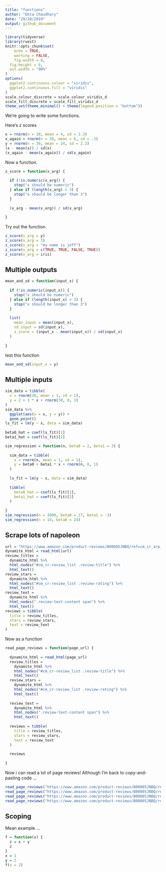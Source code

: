 ```yaml
---
title: "functions"
author: "Ekta Chaudhary"
date: "29/10/2019"
output: github_document
---
```


```r
library(tidyverse)
library(rvest)
knitr::opts_chunk$set(
	echo = TRUE,
	warning = FALSE,
	fig.width = 8, 
  fig.height = 6,
  out.width = "90%"
)
options(
  ggplot2.continuous.colour = "viridis",
  ggplot2.continuous.fill = "viridis"
)
scale_colour_discrete = scale_colour_viridis_d
scale_fill_discrete = scale_fill_viridis_d
theme_set(theme_minimal() + theme(legend.position = "bottom"))
```
We're going to write some functions.

Here's z scores

```r
x = rnorm(n = 30, mean = 4, sd = 2.3)
x_again = rnorm(n = 30, mean = 6, sd = .3) 
y = rnorm(n = 30, mean = 24, sd = 2.3)
(x - mean(x)) / sd(x)
(x_again - mean(x_again)) / sd(x_again)
```

Now a function.

```r
z_score = function(x_arg) {
  
  if (!is.numeric(x_arg)) {
    stop("x should be numeric")
  } else if (length(x_arg) < 3) {
    stop("x should be longer than 3")
  } 
  
  (x_arg - mean(x_arg)) / sd(x_arg)
  
}
```

Try out the function.

```r
z_score(x_arg = y)
z_score(x_arg = 3)
z_score(x_arg = "my name is jeff")
z_score(x_arg = c(TRUE, TRUE, FALSE, TRUE))
z_score(x_arg = iris)
```

## Multiple outputs

```r
mean_and_sd = function(input_x) {
  
  if (!is.numeric(input_x)) {
    stop("x should be numeric")
  } else if (length(input_x) < 3) {
    stop("x should be longer than 3")
  } 
  
  list(
    mean_input = mean(input_x),
    sd_input = sd(input_x),
    z_score = (input_x - mean(input_x)) / sd(input_x)
  )
  
}
```

test this function

```r
mean_and_sd(input_x = y)
```


## Multiple inputs

```r
sim_data = tibble(
  x = rnorm(30, mean = 1, sd = 1),
  y = 2 + 3 * x + rnorm(30, 0, 1)
)
sim_data %>% 
  ggplot(aes(x = x, y = y)) + 
  geom_point()
ls_fit = lm(y ~ x, data = sim_data)
  
beta0_hat = coef(ls_fit)[1]
beta1_hat = coef(ls_fit)[2]
```

```r
sim_regression = function(n, beta0 = 2, beta1 = 3) {
  
  sim_data = tibble(
    x = rnorm(n, mean = 1, sd = 1),
    y = beta0 + beta1 * x + rnorm(n, 0, 1)
  )
  
  ls_fit = lm(y ~ x, data = sim_data)
  
  tibble(
    beta0_hat = coef(ls_fit)[1],
    beta1_hat = coef(ls_fit)[2]
  )
  
}
sim_regression(n = 3000, beta0 = 17, beta1 = -3)
sim_regression(n = 14, beta0 = 24)
```


## Scrape lots of napoleon

```r
url = "https://www.amazon.com/product-reviews/B00005JNBQ/ref=cm_cr_arp_d_viewopt_rvwer?ie=UTF8&reviewerType=avp_only_reviews&sortBy=recent&pageNumber=1"
dynamite_html = read_html(url)
review_titles = 
  dynamite_html %>%
  html_nodes("#cm_cr-review_list .review-title") %>%
  html_text()
review_stars = 
  dynamite_html %>%
  html_nodes("#cm_cr-review_list .review-rating") %>%
  html_text()
review_text = 
  dynamite_html %>%
  html_nodes(".review-text-content span") %>%
  html_text()
reviews = tibble(
  title = review_titles,
  stars = review_stars,
  text = review_text
)
```


Now as a function

```r
read_page_reviews = function(page_url) {
  
  dynamite_html = read_html(page_url)
  review_titles = 
    dynamite_html %>%
    html_nodes("#cm_cr-review_list .review-title") %>%
    html_text()
  review_stars = 
    dynamite_html %>%
    html_nodes("#cm_cr-review_list .review-rating") %>%
    html_text()
  
  review_text = 
    dynamite_html %>%
    html_nodes(".review-text-content span") %>%
    html_text()
  
  reviews = tibble(
    title = review_titles,
    stars = review_stars,
    text = review_text
  )
  
  reviews
    
}
```

Now i can read a lot of page reviews! Although I'm back to copy-and-pasting code ...

```r
read_page_reviews("https://www.amazon.com/product-reviews/B00005JNBQ/ref=cm_cr_arp_d_viewopt_rvwer?ie=UTF8&reviewerType=avp_only_reviews&sortBy=recent&pageNumber=1")
read_page_reviews("https://www.amazon.com/product-reviews/B00005JNBQ/ref=cm_cr_arp_d_viewopt_rvwer?ie=UTF8&reviewerType=avp_only_reviews&sortBy=recent&pageNumber=2")
read_page_reviews("https://www.amazon.com/product-reviews/B00005JNBQ/ref=cm_cr_arp_d_viewopt_rvwer?ie=UTF8&reviewerType=avp_only_reviews&sortBy=recent&pageNumber=3")
read_page_reviews("https://www.amazon.com/product-reviews/B00005JNBQ/ref=cm_cr_arp_d_viewopt_rvwer?ie=UTF8&reviewerType=avp_only_reviews&sortBy=recent&pageNumber=4")
```

## Scoping

Mean example ...


```r
f = function(x) {
  z = x + y
  z
}
x = 1
y = 2
f(x = 2)
```

